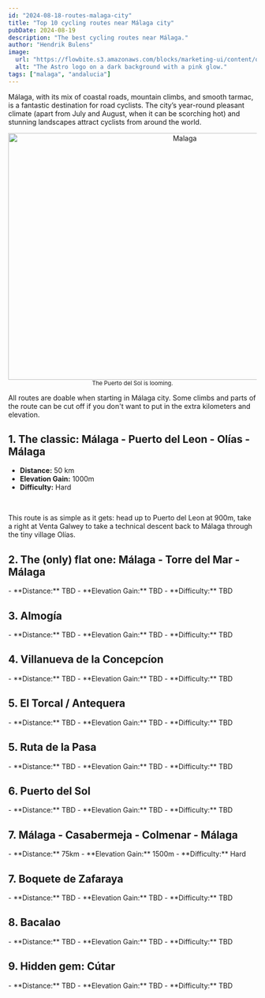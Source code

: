 ```yaml
---
id: "2024-08-18-routes-malaga-city"
title: "Top 10 cycling routes near Málaga city"
pubDate: 2024-08-19
description: "The best cycling routes near Málaga."
author: "Hendrik Bulens"
image:
  url: "https://flowbite.s3.amazonaws.com/blocks/marketing-ui/content/office-long-2.png"
  alt: "The Astro logo on a dark background with a pink glow."
tags: ["malaga", "andalucia"]
---
```


Málaga, with its mix of coastal roads, mountain climbs, and smooth tarmac, is a fantastic destination for road cyclists. 
The city’s year-round pleasant climate (apart from July and August, when it can be scorching hot) and stunning landscapes attract cyclists from around the world.

<center class="mt-8 mb-8">
<Image src="/the-average-cyclist/posts/post1/2.jpg" alt="Malaga" width="700" height="500" decoding="async" loading="lazy"  class="rounded-[10px] shadow-card border border-black justify-between items-center flex text-white" />
<small>The Puerto del Sol is looming.</small>
</center>

All routes are doable when starting in Málaga city. Some climbs and parts of the route can be cut off if you don't want to put in the extra kilometers and elevation.

<h2 class="text-3xl font-medium leading-none mb-8 mt-8">1. The classic: Málaga - Puerto del Leon - Olías - Málaga</h2>

- **Distance:** 50 km
- **Elevation Gain:** 1000m
- **Difficulty:** Hard

<br />

This route is as simple as it gets: head up to Puerto del Leon at 900m, take a right at Venta Galwey to take a technical descent back to Málaga through the tiny village Olías.

<h2 class="text-3xl font-medium leading-none mb-8 mt-8">2. The (only) flat one: Málaga - Torre del Mar - Málaga</h2>
- **Distance:** TBD
- **Elevation Gain:** TBD
- **Difficulty:** TBD

<br />
<h2 class="text-3xl font-medium leading-none mb-8 mt-8">3. Almogía</h2>
- **Distance:** TBD
- **Elevation Gain:** TBD
- **Difficulty:** TBD

<br />
<h2 class="text-3xl font-medium leading-none mb-8 mt-8">4. Villanueva de la Concepcíon</h2>
- **Distance:** TBD
- **Elevation Gain:** TBD
- **Difficulty:** TBD

<br />
<h2 class="text-3xl font-medium leading-none mb-8 mt-8">5. El Torcal / Antequera</h2>
- **Distance:** TBD
- **Elevation Gain:** TBD
- **Difficulty:** TBD


<br />
<h2 class="text-3xl font-medium leading-none mb-8 mt-8">5. Ruta de la Pasa</h2>
- **Distance:** TBD
- **Elevation Gain:** TBD
- **Difficulty:** TBD

<br />
<h2 class="text-3xl font-medium leading-none mb-8 mt-8">6. Puerto del Sol</h2>
- **Distance:** TBD
- **Elevation Gain:** TBD
- **Difficulty:** TBD

<br />
<h2 class="text-3xl font-medium leading-none mb-8 mt-8">7. Málaga - Casabermeja - Colmenar - Málaga</h2>
- **Distance:** 75km
- **Elevation Gain:** 1500m
- **Difficulty:** Hard

<br />
<h2 class="text-3xl font-medium leading-none mb-8 mt-8">7. Boquete de Zafaraya</h2>
- **Distance:** TBD
- **Elevation Gain:** TBD
- **Difficulty:** TBD

<br />
<h2 class="text-3xl font-medium leading-none mb-8 mt-8">8. Bacalao</h2>
- **Distance:** TBD
- **Elevation Gain:** TBD
- **Difficulty:** TBD

<br />

<h2 class="text-3xl font-medium leading-none mb-8 mt-8">9. Hidden gem: Cútar</h2>
- **Distance:** TBD
- **Elevation Gain:** TBD
- **Difficulty:** TBD

<br />